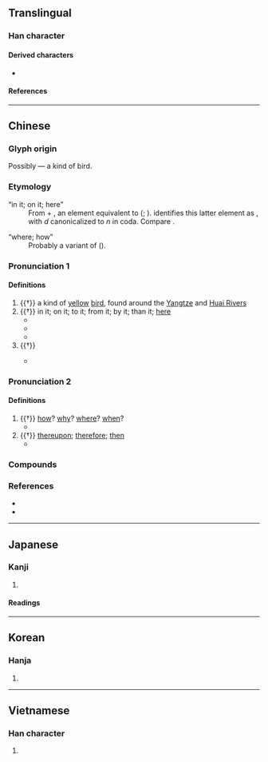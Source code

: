 {{character info}}
==Translingual==

===Han character===
{{Han char|rn=86|rad=火|as=07|sn=11|four=10327|canj=MYLF|ids=⿱正⿹⿺㇉一灬}}

====Derived characters====
* {{l|mul|[[傿]], [[嘕]], [[墕]], [[嫣]], [[㥼]], [[𢳃]], [[漹]], [[𨻳]], [[㯊]], [[𣩙]], [[𤎄]], [[𭿖]], [[䗡]], [[𧽞]], [[鄢]], [[蔫]], [[篶]]}}

====References====
{{Han ref|kx=0672.210|dkj=19076|dj=1081.040|hdz=32206.140|uh=7109}}

----

==Chinese==
{{zh-forms}}

===Glyph origin===
{{Han etym}}
Possibly {{Han compound|正|鳥|ls=psc|c1=p|c2=s|t2=bird|nocap=y}} ― a kind of bird.

===Etymology===
; “in it; on it; here”
: From {{och-l|於|id=2}} + {{m|och||*-n|demonstrative suffix|sc=Latn}}, an element equivalent to {{zh-l|*之|him; her; it}} ({{zh-ref|Schuessler, 2007}}; {{zh-ref|Pulleyblank, 1995}}). {{zh-ref|Smith, 2012}} identifies this latter element as {{och-l|是}}, with ''d'' canonicalized to ''n'' in coda. Compare {{och-l|爰}}.

; “where; how”
: Probably a variant of {{och-l|安|where; how}} ({{zh-ref|Schuessler, 2007}}).

===Pronunciation 1===
{{zh-pron
|m=yān
|c=jin4
|mn=ian/twv:iàn
|mc=3
|oc=2
|cat=n,pron
}}

====Definitions====
{{zh-hanzi}}

# {{†}} a kind of [[yellow]] [[bird]], found around the [[Yangtze]] and [[Huai River]]s
# {{†}} in it; on it; to it; from it; by it; than it; [[here]]
#* {{zh-x|眾 惡{wù} 之，必 察 焉；眾 好{hào} 之，必 察 焉。|When the multitude hate a man, it is necessary to examine '''into the case'''. When the multitude like a man, it is necessary to examine '''into the case'''.|ref=Analects}}
#* {{zh-x|^晉國，天下 莫 強 焉。|As for Jin, in this world there used to be no country stronger '''than it'''.|ref=Mencius}}
#* {{zh-x|余 甚 惑 焉。|I feel much perplexed '''by this'''.|ref=Shiji}}
# {{†}} {{n-g|Final modal particle, used to show a particular state or express affirmation, doubt or exclamation.}}
#: {{zh-syn|哉|乎}}
#* {{zh-x|此 何 以 稱 焉？|How would one explain it?|ref=Shiji}}

===Pronunciation 2===
{{zh-pron
|m=yān
|c=jin1
|mn=ian/twv:iàn
|mc=2+1
|oc=1,3+1
|cat=pron,conj,part
}}

====Definitions====
{{zh-hanzi}}

# {{†}} {{lb|zh|interrogative}} [[how]]? [[why]]? [[where]]? [[when]]?
#* {{zh-x|焉 知 非 福？|'''How''' could one have known that it would not be fortuitous?|CL}}
# {{†}} [[thereupon]]; [[therefore]]; [[then]]
#* {{zh-x|聖人 以 治 天下 為{wéi} 事 者 也，必 知 亂 之 所 自 起，焉 能 治 之，不 知 亂 之 所 自 起，則 不 能 治。|The wise man who has charge of governing the empire should know the cause of disorder '''before''' he can put it in order. Unless he knows its cause, he cannot regulate it.|ref=Mozi}}

===Compounds===
{{zh-der|下焉者|心焉如割|心不在焉|少焉|焉知|焉得|焉支山|烏焉成馬|焉能|焉爾|於焉|終焉之志|罪莫大焉|語焉不詳|殺雞焉用牛刀|與有榮焉}}

===References===
* {{R:twedu|A02409}}
* {{R:yue:Hanzi}}

----

==Japanese==

===Kanji===
{{ja-kanji|grade=uc|rs=火07}}

# {{rfdef|ja|sort=火07}}

====Readings====
{{ja-readings
|on=えん, い
|kun=いずく-んぞ, これ-, すなわち
}}

----

==Korean==

===Hanja===
{{ko-hanja|어찌|언}}

# {{rfdef|ko|sort=火07}}

----

==Vietnamese==

===Han character===
{{vi-readings|rs=火07|reading=vờn, yên}}

# {{rfdef|vi|sort=火07}}

{{cln|vi|Han tu}}